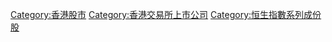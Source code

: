 [[Category:香港股市|Category:香港股市]]
[[Category:香港交易所上市公司|Category:香港交易所上市公司]]
[[Category:恒生指數系列成份股|Category:恒生指數系列成份股]]